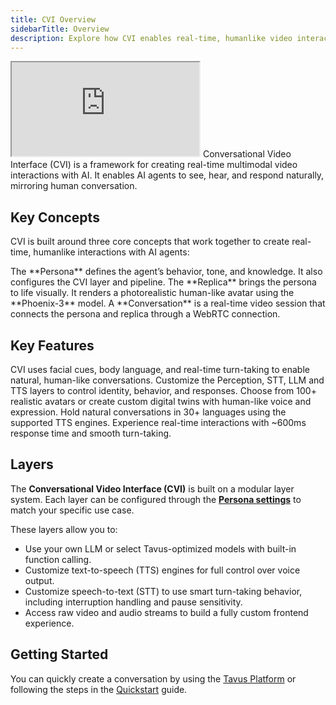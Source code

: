 ```yaml
---
title: CVI Overview
sidebarTitle: Overview
description: Explore how CVI enables real-time, humanlike video interactions through configurable personas, lifelike replicas.
---
```


<Frame>
<iframe 
  src="https://irfanpena.github.io/tavus-conversation-example/" 
  allow="microphone; camera"
  allowfullscreen
  width={700}
  height={600}
>
</iframe>
</Frame>
Conversational Video Interface (CVI) is a framework for creating real-time multimodal video interactions with AI. It enables AI agents to see, hear, and respond naturally, mirroring human conversation.

## Key Concepts
CVI is built around three core concepts that work together to create real-time, humanlike interactions with AI agents:
<CardGroup cols={3}>

  <Card title="Persona" icon="heart-pulse" href="/sections/conversational-video-interface/persona/overview">
    The **Persona** defines the agent’s behavior, tone, and knowledge. It also configures the CVI layer and pipeline.
  </Card>

  <Card title="Replica" icon="user-group" href="/sections/replica/overview">
    The **Replica** brings the persona to life visually. It renders a photorealistic human-like avatar using the **Phoenix-3** model.
  </Card>

  <Card title="Conversation" icon="video" href="/sections/conversational-video-interface/conversation/overview">
    A **Conversation** is a real-time video session that connects the persona and replica through a WebRTC connection.
  </Card>

</CardGroup>


## Key Features

<CardGroup cols={2}>
  
<Card title="Natural Interaction" icon="face-smile-beam">
CVI uses facial cues, body language, and real-time turn-taking to enable natural, human-like conversations.
</Card>

<Card title="Modular pipeline" icon="layer-group">
Customize the Perception, STT, LLM and TTS layers to control identity, behavior, and responses.
</Card>

<Card title="Lifelike AI replicas" icon="user-robot">
Choose from 100+ realistic avatars or create custom digital twins with human-like voice and expression.
</Card>

<Card title="Multilingual support" icon="globe">
Hold natural conversations in 30+ languages using the supported TTS engines.
</Card>

<Card title="World's lowest latency" icon="bolt">
Experience real-time interactions with ~600ms response time and smooth turn-taking.
</Card>
</CardGroup>


## Layers

The **Conversational Video Interface (CVI)** is built on a modular layer system. Each layer can be configured through the [**Persona settings**](/sections/conversational-video-interface/persona/overview#cvi-layer) to match your specific use case.

These layers allow you to:

* Use your own LLM or select Tavus-optimized models with built-in function calling.
* Customize  text-to-speech (TTS) engines for full control over voice output.
* Customize speech-to-text (STT) to use smart turn-taking behavior, including interruption handling and pause sensitivity.
* Access raw video and audio streams to build a fully custom frontend experience.



## Getting Started
You can quickly create a conversation by using the [Tavus Platform](https://platform.tavus.io/) or following the steps in the [Quickstart](/sections/conversational-video-interface/full-mode) guide.

